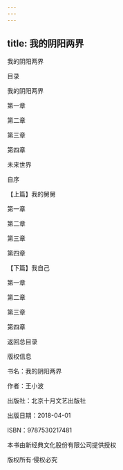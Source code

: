 ```yaml
---
---
---
```

title: 我的阴阳两界
---

我的阴阳两界

目录

我的阴阳两界

第一章



第二章



第三章



第四章



未来世界

自序



【上篇】我的舅舅



第一章





第二章





第三章





第四章





【下篇】我自己



第一章





第二章





第三章





第四章





返回总目录





版权信息



书名：我的阴阳两界

作者：王小波

出版社：北京十月文艺出版社

出版日期：2018-04-01

ISBN：9787530217481

本书由新经典文化股份有限公司提供授权

版权所有·侵权必究


